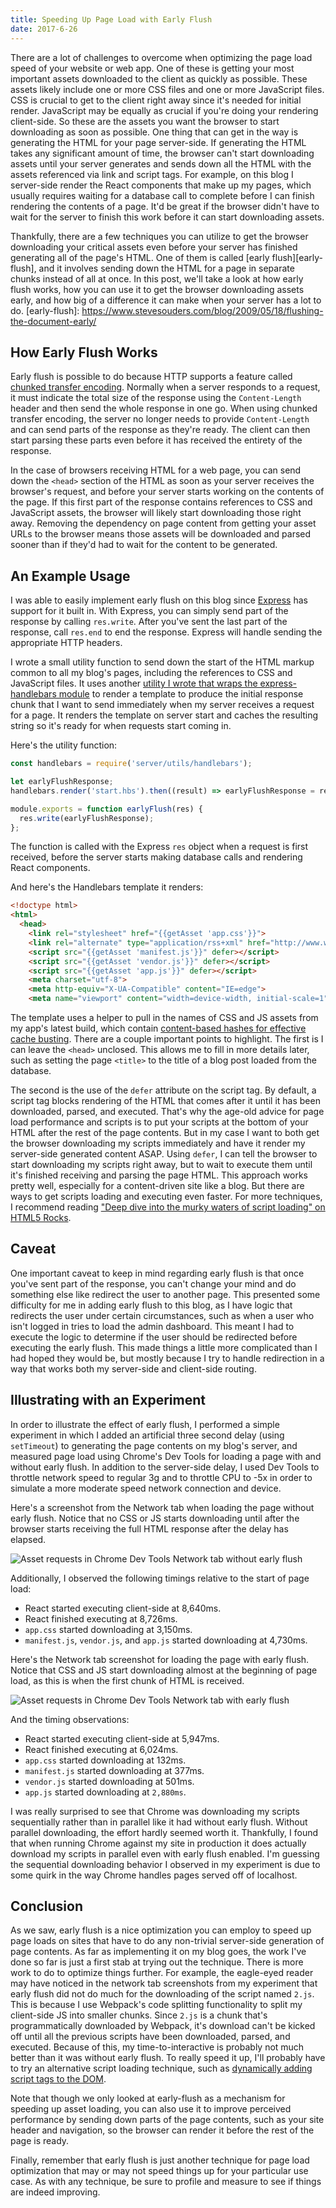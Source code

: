 ```yaml
---
title: Speeding Up Page Load with Early Flush
date: 2017-6-26
---
```


There are a lot of challenges to overcome when optimizing the page load speed of your website or web
app. One of these is getting your most important assets downloaded to the client as quickly as
possible. These assets likely include one or more CSS files and one or more JavaScript files. CSS is
crucial to get to the client right away since it's needed for initial render. JavaScript may be
equally as crucial if you're doing your rendering client-side. So these are the assets you want the
browser to start downloading as soon as possible. One thing that can get in the way is generating
the HTML for your page server-side. If generating the HTML takes any significant amount of time, the
browser can't start downloading assets until your server generates and sends down all the HTML with
the assets referenced via link and script tags. For example, on this blog I server-side render the
React components that make up my pages, which usually requires waiting for a database call to
complete before I can finish rendering the contents of a page. It'd be great if the browser didn't
have to wait for the server to finish this work before it can start downloading assets.

Thankfully, there are a few techniques you can utilize to get the browser downloading your critical
assets even before your server has finished generating all of the page's HTML. One of them is called
[early flush][early-flush], and it involves sending down the HTML for a page in separate chunks
instead of all at once. In this post, we'll take a look at how early flush works, how you can use it
to get the browser downloading assets early, and how big of a difference it can make when your
server has a lot to do.
[early-flush]: https://www.stevesouders.com/blog/2009/05/18/flushing-the-document-early/

## How Early Flush Works

Early flush is possible to do because HTTP supports a feature called [chunked transfer
encoding][chunked-transfer]. Normally when a server responds to a request, it must indicate the
total size of the response using the `Content-Length` header and then send the whole response in one
go. When using chunked transfer encoding, the server no longer needs to provide `Content-Length` and
can send parts of the response as they're ready. The client can then start parsing these parts even
before it has received the entirety of the response.

In the case of browsers receiving HTML for a web page, you can send down the `<head>` section of the
HTML as soon as your server receives the browser's request, and before your server starts working on
the contents of the page. If this first part of the response contains references to CSS and
JavaScript assets, the browser will likely start downloading those right away. Removing the
dependency on page content from getting your asset URLs to the browser means those assets will be
downloaded and parsed sooner than if they'd had to wait for the content to be generated.

## An Example Usage

I was able to easily implement early flush on this blog since [Express][express] has support for it
built in. With Express, you can simply send part of the response by calling `res.write`.  After
you've sent the last part of the response, call `res.end` to end the response. Express will handle
sending the appropriate HTTP headers.

I wrote a small utility function to send down the start of the HTML markup common to all my blog's
pages, including the references to CSS and JavaScript files. It uses another [utility I wrote that
wraps the express-handlebars module][handlebars-util] to render a template to produce the initial
response chunk that I want to send immediately when my server receives a request for a page. It
renders the template on server start and caches the resulting string so it's ready for when requests
start coming in.

Here's the utility function:

```javascript
const handlebars = require('server/utils/handlebars');

let earlyFlushResponse;
handlebars.render('start.hbs').then((result) => earlyFlushResponse = result);

module.exports = function earlyFlush(res) {
  res.write(earlyFlushResponse);
};
```

The function is called with the Express `res` object when a request is first received, before the
server starts making database calls and rendering React components.

And here's the Handlebars template it renders:

```html
<!doctype html>
<html>
  <head>
    <link rel="stylesheet" href="{{getAsset 'app.css'}}">
    <link rel="alternate" type="application/rss+xml" href="http://www.willhastings.me/rss">
    <script src="{{getAsset 'manifest.js'}}" defer></script>
    <script src="{{getAsset 'vendor.js'}}" defer></script>
    <script src="{{getAsset 'app.js'}}" defer></script>
    <meta charset="utf-8">
    <meta http-equiv="X-UA-Compatible" content="IE=edge">
    <meta name="viewport" content="width=device-width, initial-scale=1">
```

The template uses a helper to pull in the names of CSS and JS assets from my app's latest build,
which contain [content-based hashes for effective cache busting][hash-cache-busting]. There are a
couple important points to highlight. The first is I can leave the `<head>` unclosed. This allows me
to fill in more details later, such as setting the page `<title>` to the title of a blog post loaded
from the database.

The second is the use of the `defer` attribute on the script tag. By default, a script tag blocks
rendering of the HTML that comes after it until it has been downloaded, parsed, and executed. That's
why the age-old advice for page load performance and scripts is to put your scripts at the bottom of
your HTML after the rest of the page contents. But in my case I want to both get the browser
downloading my scripts immediately and have it render my server-side generated content ASAP. Using
`defer`, I can tell the browser to start downloading my scripts right away, but to wait to execute
them until it's finished receiving and parsing the page HTML. This approach works pretty well,
especially for a content-driven site like a blog. But there are ways to get scripts loading and
executing even faster. For more techniques, I recommend reading ["Deep dive into the murky waters of
script loading" on HTML5 Rocks][script-loading-article].

## Caveat

One important caveat to keep in mind regarding early flush is that once you've sent part of the
response, you can't change your mind and do something else like redirect the user to another page.
This presented some difficulty for me in adding early flush to this blog, as I have logic that
redirects the user under certain circumstances, such as when a user who isn't logged in tries to
load the admin dashboard. This meant I had to execute the logic to determine if the user should be
redirected before executing the early flush. This made things a little more complicated than I had
hoped they would be, but mostly because I try to handle redirection in a way that works both
my server-side and client-side routing.

## Illustrating with an Experiment

In order to illustrate the effect of early flush, I performed a simple experiment in which I added
an artificial three second delay (using `setTimeout`) to generating the page contents on my blog's
server, and measured page load using Chrome's Dev Tools for loading a page with and without early
flush. In addition to the server-side delay, I used Dev Tools to throttle network speed to regular
3g and to throttle CPU to -5x in order to simulate a more moderate speed network connection and
device.

Here's a screenshot from the Network tab when loading the page without early flush. Notice that no
CSS or JS starts downloading until after the browser starts receiving the full HTML response after
the delay has elapsed.

![Asset requests in Chrome Dev Tools Network tab without early flush][no-early-flush-screenshot]

Additionally, I observed the following timings relative to the start of page load:

* React started executing client-side at 8,640ms.
* React finished executing at 8,726ms.
* `app.css` started downloading at 3,150ms.
* `manifest.js`, `vendor.js`, and `app.js` started downloading at 4,730ms.

Here's the Network tab screenshot for loading the page with early flush. Notice that CSS and JS
start downloading almost at the beginning of page load, as this is when the first chunk of HTML is
received.

![Asset requests in Chrome Dev Tools Network tab with early flush][early-flush-screenshot]

And the timing observations:

* React started executing client-side at 5,947ms.
* React finished executing at 6,024ms.
* `app.css` started downloading at 132ms.
* `manifest.js` started downloading at 377ms.
* `vendor.js` started downloading at 501ms.
* `app.js` started downloading at `2,880ms`.

I was really surprised to see that Chrome was downloading my scripts sequentially rather than in
parallel like it had without early flush. Without parallel downloading, the effort hardly seemed
worth it. Thankfully, I found that when running Chrome against my site in production it does
actually download my scripts in parallel even with early flush enabled. I'm guessing the sequential
downloading behavior I observed in my experiment is due to some quirk in the way Chrome handles
pages served off of localhost.

## Conclusion

As we saw, early flush is a nice optimization you can employ to speed up page loads on sites that
have to do any non-trivial server-side generation of page contents. As far as implementing it on my
blog goes, the work I've done so far is just a first stab at trying out the technique. There is more
work to do to optimize things further. For example, the eagle-eyed reader may have noticed in the
network tab screenshots from my experiment that early flush did not do much for the downloading of
the script named `2.js`. This is because I use Webpack's code splitting functionality to split my
client-side JS into smaller chunks. Since `2.js` is a chunk that's programmatically downloaded by
Webpack, it's download can't be kicked off until all the previous scripts have been downloaded,
parsed, and executed. Because of this, my time-to-interactive is probably not much better than it
was without early flush. To really speed it up, I'll probably have to try an alternative script
loading technique, such as [dynamically adding script tags to the DOM][dynamic-script-tags].

Note that though we only looked at early-flush as a mechanism for speeding up asset loading, you can
also use it to improve perceived performance by sending down parts of the page contents, such as
your site header and navigation, so the browser can render it before the rest of the page is ready.

Finally, remember that early flush is just another technique for page load optimization that may or
may not speed things up for your particular use case. As with any technique, be sure to profile and
measure to see if things are indeed improving.

[chunked-transfer]: https://en.wikipedia.org/wiki/Chunked_transfer_encoding
[dynamic-script-tags]: https://www.html5rocks.com/en/tutorials/speed/script-loading/#toc-dom-rescue
[early-flush-screenshot]: https://s3-us-west-1.amazonaws.com/willhastings.me/images/posts/speeding-up-page-load-with-early-flush/network-waterfall-early-flush.png
[express]: https://expressjs.com/
[handlebars-util]: https://github.com/whastings/willhastings.me/blob/b5d8e088ffb319a03bec025eef4e1a09c5731bdc/server/utils/handlebars.js
[hash-cache-busting]: https://jakearchibald.com/2016/caching-best-practices/#pattern-1-immutable-content-long-max-age
[no-early-flush-screenshot]: https://s3-us-west-1.amazonaws.com/willhastings.me/images/posts/speeding-up-page-load-with-early-flush/network-waterfall-no-early-flush.png
[script-loading-article]: https://www.html5rocks.com/en/tutorials/speed/script-loading/
